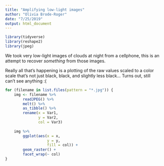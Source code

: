 ```yaml
---
title: "Amplifying low-light images"
author: "Olivia Brode-Roger"
date: "7/25/2019"
output: html_document
---
```


```r
library(tidyverse)
library(reshape2)
library(jpeg)
```

We took very low-light images of clouds at night from a cellphone, this is an
attempt to recover *something* from those images.

Really all that's happening is a plotting of the raw values scaled to a color
scale that's not just black, black, and slightly less black... Turns out, still
can't see anything :(

```r
for (filename in list.files(pattern = "*.jpg")) {
    img <- filename %>%
        readJPEG() %>% 
        melt() %>% 
        as_tibble() %>% 
        rename(x = Var1,
               y = Var2,
               col = Var3)
    
    img %>% 
        ggplot(aes(x = x,
                   y = y,
                   fill = col)) +
        geom_raster() +
        facet_wrap(~ col)
}
```
